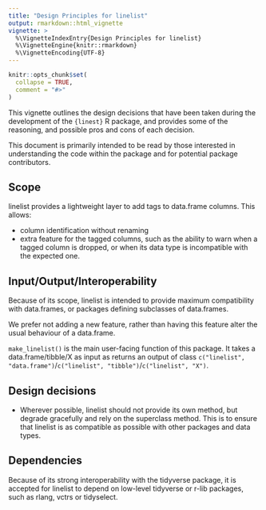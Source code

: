 ```yaml
---
title: "Design Principles for linelist"
output: rmarkdown::html_vignette
vignette: >
  %\VignetteIndexEntry{Design Principles for linelist}
  %\VignetteEngine{knitr::rmarkdown}
  %\VignetteEncoding{UTF-8}
---
```


```r
knitr::opts_chunk$set(
  collapse = TRUE,
  comment = "#>"
)
```

This vignette outlines the design decisions that have been taken during the development of the `{linest}` R package, and provides some of the reasoning, and possible pros and cons of each decision.

This document is primarily intended to be read by those interested in understanding the code within the package and for potential package contributors.

## Scope

linelist provides a lightweight layer to add tags to data.frame columns. This allows:

- column identification without renaming
- extra feature for the tagged columns, such as the ability to warn when a tagged column is dropped, or when its data type is incompatible with the expected one.

## Input/Output/Interoperability

Because of its scope, linelist is intended to provide maximum compatibility with data.frames, or packages defining subclasses of data.frames.

We prefer not adding a new feature, rather than having this feature alter the usual behaviour of a data.frame.

`make_linelist()` is the main user-facing function of this package. It takes a data.frame/tibble/X as input as returns an output of class `c("linelist", "data.frame")`/`c("linelist", "tibble")`/`c("linelist", "X")`.

## Design decisions

- Wherever possible, linelist should not provide its own method, but degrade gracefully and rely on the superclass method. This is to ensure that linelist is as compatible as possible with other packages and data types.

## Dependencies

Because of its strong interoperability with the tidyverse package, it is accepted for linelist to depend on low-level tidyverse or r-lib packages, such as rlang, vctrs or tidyselect.
